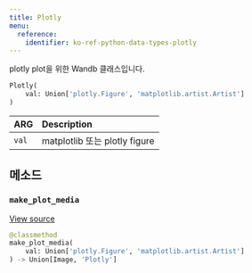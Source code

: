 ```yaml
---
title: Plotly
menu:
  reference:
    identifier: ko-ref-python-data-types-plotly
---
```


<Card title="View the source code" href="https://www.github.com/wandb/wandb/tree/637bddf198525810add5804059001b1b319d6ad1/wandb/sdk/data_types/plotly.py#L33-L82" icon="github"/>

plotly plot을 위한 Wandb 클래스입니다.

```python
Plotly(
    val: Union['plotly.Figure', 'matplotlib.artist.Artist']
)
```

| ARG | Description |
| :--- | :--- |
|  `val` |  matplotlib 또는 plotly figure |

## 메소드

### `make_plot_media`

[View source](https://www.github.com/wandb/wandb/tree/637bddf198525810add5804059001b1b319d6ad1/wandb/sdk/data_types/plotly.py#L42-L50)

```python
@classmethod
make_plot_media(
    val: Union['plotly.Figure', 'matplotlib.artist.Artist']
) -> Union[Image, 'Plotly']
```
